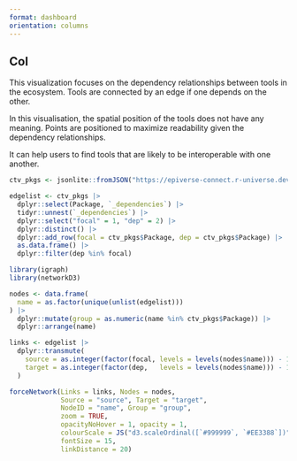 ```yaml
---
format: dashboard
orientation: columns
---
```



## Col {width=20%}

::: {.card title="How to read this map?"}

This visualization focuses on the dependency relationships between tools in the ecosystem. Tools are connected by an edge if one depends on the other.

In this visualisation, the spatial position of the tools does not have any meaning. Points are positioned to maximize readability given the dependency relationships.

It can help users to find tools that are likely to be interoperable with one another.

:::


```r
ctv_pkgs <- jsonlite::fromJSON("https://epiverse-connect.r-universe.dev/api/packages/")

edgelist <- ctv_pkgs |>
  dplyr::select(Package, `_dependencies`) |>
  tidyr::unnest(`_dependencies`) |>
  dplyr::select("focal" = 1, "dep" = 2) |>
  dplyr::distinct() |>
  dplyr::add_row(focal = ctv_pkgs$Package, dep = ctv_pkgs$Package) |>
  as.data.frame() |>
  dplyr::filter(dep %in% focal)

library(igraph)
library(networkD3)

nodes <- data.frame(
  name = as.factor(unique(unlist(edgelist)))
) |>
  dplyr::mutate(group = as.numeric(name %in% ctv_pkgs$Package)) |>
  dplyr::arrange(name)

links <- edgelist |>
  dplyr::transmute(
    source = as.integer(factor(focal, levels = levels(nodes$name))) - 1,
    target = as.integer(factor(dep,   levels = levels(nodes$name))) - 1
  )

forceNetwork(Links = links, Nodes = nodes,
             Source = "source", Target = "target",
             NodeID = "name", Group = "group",
             zoom = TRUE,
             opacityNoHover = 1, opacity = 1,
             colourScale = JS("d3.scaleOrdinal([`#999999`, `#EE3388`])"),
             fontSize = 15,
             linkDistance = 20)
```
